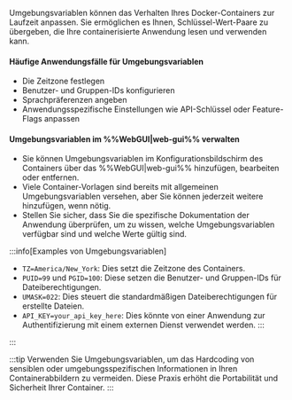 Umgebungsvariablen können das Verhalten Ihres Docker-Containers zur Laufzeit anpassen. Sie ermöglichen es Ihnen, Schlüssel-Wert-Paare zu übergeben, die Ihre containerisierte Anwendung lesen und verwenden kann.

<h4>Häufige Anwendungsfälle für Umgebungsvariablen</h4>

- Die Zeitzone festlegen
- Benutzer- und Gruppen-IDs konfigurieren
- Sprachpräferenzen angeben
- Anwendungsspezifische Einstellungen wie API-Schlüssel oder Feature-Flags anpassen

<h4>Umgebungsvariablen im %%WebGUI|web-gui%% verwalten</h4>

- Sie können Umgebungsvariablen im Konfigurationsbildschirm des Containers über das %%WebGUI|web-gui%% hinzufügen, bearbeiten oder entfernen.
- Viele Container-Vorlagen sind bereits mit allgemeinen Umgebungsvariablen versehen, aber Sie können jederzeit weitere hinzufügen, wenn nötig.
- Stellen Sie sicher, dass Sie die spezifische Dokumentation der Anwendung überprüfen, um zu wissen, welche Umgebungsvariablen verfügbar sind und welche Werte gültig sind.

:::info[Examples von Umgebungsvariablen]
- `TZ=America/New_York`: Dies setzt die Zeitzone des Containers.
- `PUID=99` und `PGID=100`: Diese setzen die Benutzer- und Gruppen-IDs für Dateiberechtigungen.
- `UMASK=022`: Dies steuert die standardmäßigen Dateiberechtigungen für erstellte Dateien.
- `API_KEY=your_api_key_here`: Dies könnte von einer Anwendung zur Authentifizierung mit einem externen Dienst verwendet werden.
:::

:::

:::tip
Verwenden Sie Umgebungsvariablen, um das Hardcoding von sensiblen oder umgebungsspezifischen Informationen in Ihren Containerabbildern zu vermeiden. Diese Praxis erhöht die Portabilität und Sicherheit Ihrer Container.
:::
